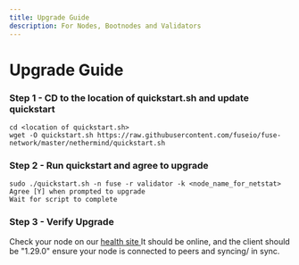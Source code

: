 ```yaml
---
title: Upgrade Guide
description: For Nodes, Bootnodes and Validators
---
```


# Upgrade Guide

### Step 1 - CD to the location of quickstart.sh and update quickstart

```
cd <location of quickstart.sh>
wget -O quickstart.sh https://raw.githubusercontent.com/fuseio/fuse-network/master/nethermind/quickstart.sh
```

### Step 2 - Run quickstart and agree to upgrade

```
sudo ./quickstart.sh -n fuse -r validator -k <node_name_for_netstat>
Agree [Y] when prompted to upgrade
Wait for script to complete
```

### Step 3 - Verify Upgrade

Check your node on our [health site ](https://health.fuse.io)It should be online, and the client should be "1.29.0" ensure your node is connected to peers and syncing/ in sync.
